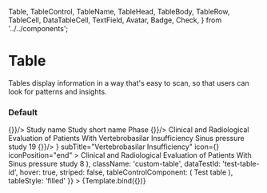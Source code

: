   Table,
  TableControl,
  TableName,
  TableHead,
  TableBody,
  TableRow,
  TableCell,
  DataTableCell,
  TextField,
  Avatar,
  Badge,
  Check,
} from '../../components';

<Meta
  title="Components/Table/Table"
  component={Table}
/>


# Table
Tables display information in a way that's easy to scan, so that users can look for patterns and insights.

### Default
<Canvas>
  <Story id='components-table-table--default' />
</Canvas>


<Canvas>
  <Story
    name="Demo"
    args={{
      bordered: false,
      children: (
        <>
          <TableHead>
            <TableRow>
              <TableCell align="center" width="60px">
                <Check id="header-check" size="sm" onChange={() => {}}/>
              </TableCell>
              <TableCell width="50%">Study name</TableCell>
              <TableCell>Study short name</TableCell>
              <TableCell>Phase</TableCell>
              <TableCell align="center" width="60px">
                <ExclamationDiamondFill />
              </TableCell>
            </TableRow>
          </TableHead>
          <TableBody>
            <TableRow>
              <TableCell align="center">
                <Check id="check-1" size="sm" onChange={() => {}}/>
              </TableCell>
              <TableCell>
                <Avatar
                  src="https://robohash.org/my-own-slug.png?size=300x300&set=set1"
                  size="md"
                />
                Clinical and Radiological Evaluation of Patients With Vertebrobasilar Insufficiency
              </TableCell>
              <TableCell>Sinus pressure study</TableCell>
              <TableCell>
                <Badge size="sm" type="default">
                  19
                </Badge>
              </TableCell>
              <TableCell align="center">
                <ExclamationDiamondFill />
              </TableCell>
            </TableRow>
            <TableRow>
              <TableCell align="center">
                <Check id="check-2" size="sm" onChange={() => {}}/>
              </TableCell>
              <TableCell>
                <DataTableCell
                  img={
                    <Avatar
                      src="https://robohash.org/my-own-slug.png?size=300x300&set=set1"
                      size="md"
                    />
                  }
                  subTitle="Vertebrobasilar Insufficiency"
                  icon={<BinocularsFill />}
                  iconPosition="end"
                >
                  Clinical and Radiological Evaluation of Patients With
                </DataTableCell>
              </TableCell>
              <TableCell>Sinus pressure study</TableCell>
              <TableCell>
                <Badge size="sm" type="default">
                  8
                </Badge>
              </TableCell>
              <TableCell align="center">
                <ExclamationDiamondFill />
              </TableCell>
            </TableRow>
          </TableBody>
        </>
      ),
      className: 'custom-table',
      dataTestId: 'test-table-id',
      hover: true,
      striped: false,
      tableControlComponent:  (
        <TableControl>
          <TableName badgeNumber="100">Test table</TableName>
          <TextField controlId="search" placeholder="search" showDefaultIcon />
        </TableControl>
      ),
      tableStyle: 'filled'
    }}
  >
    {Template.bind({})}
  </Story>
</Canvas>

<ArgsTable story="Demo" />
